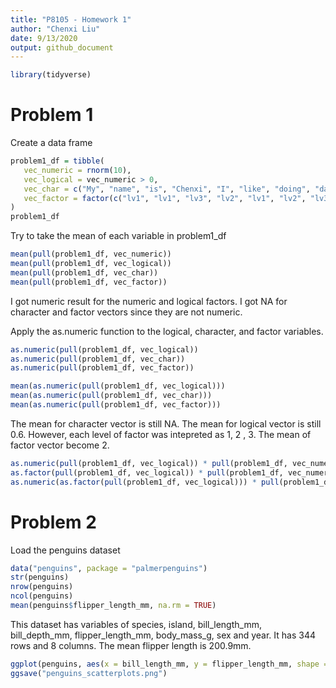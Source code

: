 ```yaml
---
title: "P8105 - Homework 1"
author: "Chenxi Liu"
date: 9/13/2020
output: github_document
---
```


```r
library(tidyverse)
```

# Problem 1

Create a data frame
```r
problem1_df = tibble(
   vec_numeric = rnorm(10),
   vec_logical = vec_numeric > 0,
   vec_char = c("My", "name", "is", "Chenxi", "I", "like", "doing", "data", "science", "peroid"), 
   vec_factor = factor(c("lv1", "lv1", "lv3", "lv2", "lv1", "lv2", "lv3", "lv2", "lv3", "lv2"))
)
problem1_df
```

Try to take the mean of each variable in problem1_df
```r
mean(pull(problem1_df, vec_numeric))
mean(pull(problem1_df, vec_logical))
mean(pull(problem1_df, vec_char))
mean(pull(problem1_df, vec_factor))
```
I got numeric result for the numeric and logical factors. I got NA for character and factor vectors since they are not numeric. 


Apply the as.numeric function to the logical, character, and factor variables.
```r
as.numeric(pull(problem1_df, vec_logical))
as.numeric(pull(problem1_df, vec_char))
as.numeric(pull(problem1_df, vec_factor))

mean(as.numeric(pull(problem1_df, vec_logical)))
mean(as.numeric(pull(problem1_df, vec_char)))
mean(as.numeric(pull(problem1_df, vec_factor)))
```
The mean for character vector is still NA. The mean for logical vector is still 0.6. However, each level of factor was intepreted as 1, 2 , 3. The mean of factor vector become 2.

```r
as.numeric(pull(problem1_df, vec_logical)) * pull(problem1_df, vec_numeric)
as.factor(pull(problem1_df, vec_logical)) * pull(problem1_df, vec_numeric)
as.numeric(as.factor(pull(problem1_df, vec_logical))) * pull(problem1_df, vec_numeric)
```


# Problem 2
Load the penguins dataset
```r
data("penguins", package = "palmerpenguins")
str(penguins)
nrow(penguins)
ncol(penguins)
mean(penguins$flipper_length_mm, na.rm = TRUE)
```
This dataset has variables of species, island, bill_length_mm, bill_depth_mm, flipper_length_mm, body_mass_g, sex and year.
It has 344 rows and 8 columns. The mean flipper length is 200.9mm. 

```r
ggplot(penguins, aes(x = bill_length_mm, y = flipper_length_mm, shape = species, color = species)) + geom_point()
ggsave("penguins_scatterplots.png")
```




